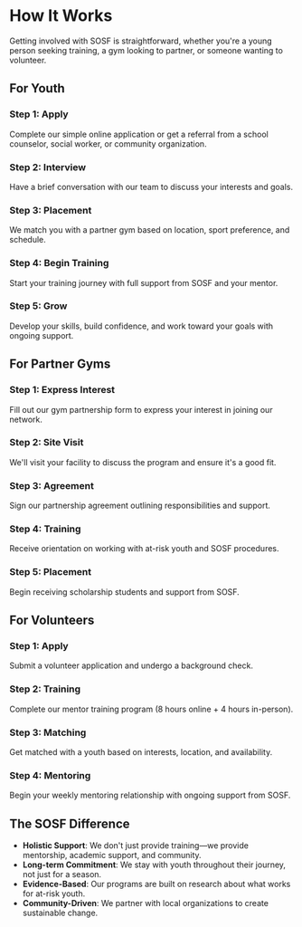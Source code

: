 # How It Works

Getting involved with SOSF is straightforward, whether you're a young person seeking training, a gym looking to partner, or someone wanting to volunteer.

## For Youth

### Step 1: Apply
Complete our simple online application or get a referral from a school counselor, social worker, or community organization.

### Step 2: Interview
Have a brief conversation with our team to discuss your interests and goals.

### Step 3: Placement
We match you with a partner gym based on location, sport preference, and schedule.

### Step 4: Begin Training
Start your training journey with full support from SOSF and your mentor.

### Step 5: Grow
Develop your skills, build confidence, and work toward your goals with ongoing support.

## For Partner Gyms

### Step 1: Express Interest
Fill out our gym partnership form to express your interest in joining our network.

### Step 2: Site Visit
We'll visit your facility to discuss the program and ensure it's a good fit.

### Step 3: Agreement
Sign our partnership agreement outlining responsibilities and support.

### Step 4: Training
Receive orientation on working with at-risk youth and SOSF procedures.

### Step 5: Placement
Begin receiving scholarship students and support from SOSF.

## For Volunteers

### Step 1: Apply
Submit a volunteer application and undergo a background check.

### Step 2: Training
Complete our mentor training program (8 hours online + 4 hours in-person).

### Step 3: Matching
Get matched with a youth based on interests, location, and availability.

### Step 4: Mentoring
Begin your weekly mentoring relationship with ongoing support from SOSF.

## The SOSF Difference

- **Holistic Support**: We don't just provide training—we provide mentorship, academic support, and community.
- **Long-term Commitment**: We stay with youth throughout their journey, not just for a season.
- **Evidence-Based**: Our programs are built on research about what works for at-risk youth.
- **Community-Driven**: We partner with local organizations to create sustainable change.

